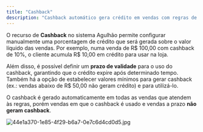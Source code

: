 ```yaml
---
title: "Cashback"
description: "Cashback automático gera crédito em vendas com regras de validade e valores mínimos definidos."
---
```


O recurso de **Cashback** no sistema Agulhão permite configurar manualmente uma porcentagem de crédito que será gerada sobre o valor líquido das vendas. Por exemplo, numa venda de R\$ 100,00 com cashback de 10%, o cliente acumula R\$ 10,00 em crédito para usar na loja.

Além disso, é possível definir um **prazo de validade** para o uso do cashback, garantindo que o crédito expire após determinado tempo. Também há a opção de estabelecer valores mínimos para gerar cashback (ex.: vendas abaixo de R\$ 50,00 não geram crédito) e para utilizá-lo.

O cashback é gerado automaticamente em todas as vendas que atendem às regras, porém vendas em que o cashback é usado e vendas a prazo **não geram cashback**.

![44e1a370-1e85-4f29-b6a7-0e7c6d4cd0d5.jpg](/images/44e1a370-1e85-4f29-b6a7-0e7c6d4cd0d5.jpg)